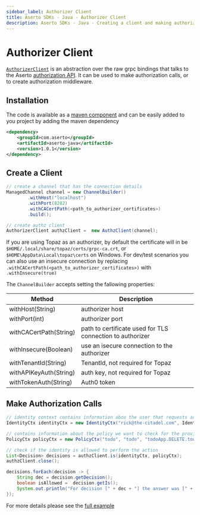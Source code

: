 ```yaml
---
sidebar_label: Authorizer Client
title: Aserto SDKs - Java - Authorizer Client
description: Aserto SDKs - Java - Creating a client and making authorization calls
---
```


# Authorizer Client

[`AuthorizerClient`](https://github.com/aserto-dev/aserto-java/blob/98e155e0305d14685256b2bde0d14e4b58f1bc75/src/main/java/com/aserto/AuthorizerClient.java#L13) is an abstraction over the raw grpc bindings that talks to the Aserto [authorization API](/docs/authorizer-guide/authz).
It can be used to make authorization calls, or to create authorization middleware.


## Installation
The code is available as a [maven component](https://central.sonatype.com/artifact/com.aserto/aserto-java/)
and can be easily added to you project by adding the maven dependency
```xml
<dependency>
    <groupId>com.aserto</groupId>
    <artifactId>aserto-java</artifactId>
    <version>1.0.1</version>
</dependency>
```

## Create a Client

```java
// create a channel that has the connection details
ManagedChannel channel = new ChannelBuilder()
        .withHost("localhost")
        .withPort(8282)
        .withCACertPath(<path_to_authorizer_certificates>)
        .build();

// create authz client
AuthorizerClient authzClient =  new AuthzClient(channel);
```

If you are using Topaz as an authorizer, by default the certificate will in be `$HOME/.local/share/topaz/certs/grpc-ca.crt`, or `$HOME\AppData\Local\topaz\certs` on Windows.
For dev/test scenarios  you can also use an insecure connection by replacing `.withCACertPath(<path_to_authorizer_certificates>)` with `.withInsecure(true)`

The `ChannelBuilder` accepts setting the fallowing properties:

| Method | Description |
| -------------- | ----------- |
| withHost(String) | authorizer host |
| withPort(int) | authorizer port |
| withCACertPath(String) | path to certificate used for TLS connection to authorizer |
| withInsecure(Boolean) | use an isecure connection to the authorizer |
| withTenantId(String) | TenantId, not required for Topaz |
| withAPIKeyAuth(String) | auth key, not required for Topaz |
| withTokenAuth(String) | Auth0 token |

## Make Authorization Calls

```java
// identity context contains information abou the user that requests access to some resource
IdentityCtx identityCtx = new IdentityCtx("rick@the-citadel.com", IdentityType.IDENTITY_TYPE_SUB);

// contains information about the policy we want to check for the provided identity
PolicyCtx policyCtx = new PolicyCtx("todo", "todo", "todoApp.DELETE.todos.__id", new String[]{"allowed"});

// check if the identity is allowed to perform the action
List<Decision> decisions = authzClient.is(identityCtx, policyCtx);
authzClient.close();

decisions.forEach(decision -> {
    String dec = decision.getDecision();
    boolean isAllowed =  decision.getIs();
    System.out.println("For decision [" + dec + "] the answer was [" + isAllowed + "]");
});
```

For more details please see the [full example](https://github.com/aserto-dev/aserto-java/tree/main/examples/authz-example)
